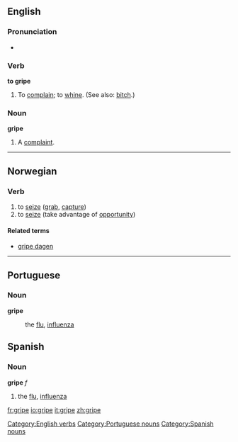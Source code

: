 ==English==
===Pronunciation===
*{{audio|en-us-gripe.ogg|Audio (US)}}

===Verb===
'''to gripe'''

#To [[complain]]; to [[whine]]. (See also: [[bitch]].)

===Noun===
'''gripe'''
#A [[complaint]].

----
==Norwegian==
===Verb===
{{no-verb-irreg|'''gripe'''|'''[[griper]]'''|'''[[grep]]'''|'''[[grepet]]'''}}
#to [[seize]] ([[grab]], [[capture]])
#to [[seize]] (take advantage of [[opportunity]])
====Related terms====
*[[gripe dagen]]

----
==Portuguese==
===Noun===
'''gripe''' {{f}}
:the [[flu]], [[influenza]]

==Spanish==
===Noun===
'''gripe''' ''f''
#the [[flu]], [[influenza]]

[[Category:English verbs]]
[[Category:Portuguese nouns]]
[[Category:Spanish nouns]]

[[fr:gripe]]
[[io:gripe]]
[[it:gripe]]
[[zh:gripe]]